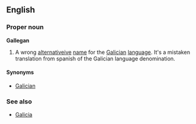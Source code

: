 ==English==
===Proper noun===
'''Gallegan'''

# A wrong [[alternate|alternativeive]] [[name]] for the [[Galician]] [[language]]. It's a mistaken translation from spanish of the Galician language denomination.

====Synonyms====
*[[Galician]]

===See also===
*[[Galicia]]